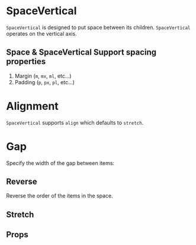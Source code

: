 
<Meta component={SpaceVertical} title="Docs/SpaceVertical" />

# SpaceVertical

`SpaceVertical` is designed to put space between its children. `SpaceVertical` operates on the vertical axis.

<Editor code={storyVerticalBasic} />

## Space & SpaceVertical Support spacing properties

1. Margin (`m`, `mx`, `ml`, etc...)
2. Padding (`p`, `px`, `pl`, etc...)

# Alignment

`SpaceVertical` supports `align` which defaults to `stretch`.

<Editor code={storyVerticalProperties} />

# Gap

Specify the width of the gap between items:

<Editor code={storyVerticalGap} />

## Reverse

Reverse the order of the items in the space.

<Editor code={storyVerticalReverse} />

## Stretch

<Editor code={storyVerticalStretch} />

## Props

<ArgsTable of={SpaceVertical} exclude={excludedProps} />
